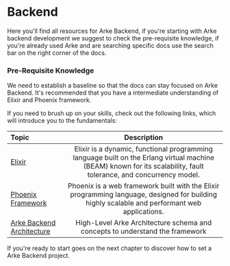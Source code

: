 # Backend

Here you'll find all resources for Arke Backend, if you're starting with Arke backend development we suggest to check
the pre-requisite knowledge, if you're already used Arke and are searching specific docs use the search bar on the
right corner of the docs.

### Pre-Requisite Knowledge
We need to establish a baseline so that the docs can stay focused on Arke Backend.
It's recommended that you have a intermediate understanding of Elixir and Phoenix framework.

If you need to brush up on your skills, check out the following links, which will introduce you to the fundamentals:

| Topic        | Description |
| :------------ | :---------: |
| [Elixir](https://hexdocs.pm/elixir/introduction.html) | Elixir is a dynamic, functional programming language built on the Erlang virtual machine (BEAM) known for its scalability, fault tolerance, and concurrency model. |
| [Phoenix Framework](https://hexdocs.pm/phoenix/Phoenix.html) | Phoenix is a web framework built with the Elixir programming language, designed for building highly scalable and performant web applications. |
| [Arke Backend Architecture](/docs/think-arke/architecture) | High-Level Arke Architecture schema and concepts to understand the framework

If you're ready to start goes on the next chapter to discover how to set a Arke Backend project.
